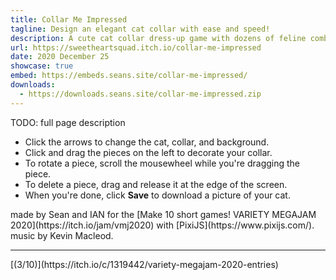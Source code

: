 ```yaml
---
title: Collar Me Impressed
tagline: Design an elegant cat collar with ease and speed!
description: A cute cat collar dress-up game with dozens of feline combinations and accessories to choose from!
url: https://sweetheartsquad.itch.io/collar-me-impressed
date: 2020 December 25
showcase: true
embed: https://embeds.seans.site/collar-me-impressed/
downloads:
  - https://downloads.seans.site/collar-me-impressed.zip
---
```


TODO: full page description



- Click the arrows to change the cat, collar, and background.
- Click and drag the pieces on the left to decorate your collar.
- To rotate a piece, scroll the mousewheel while you're dragging the piece.
- To delete a piece,&nbsp;drag and release it at&nbsp;the edge of the screen.
- When you're done, click <strong>Save</strong> to download a picture of your cat.

<p>made by Sean and IAN for the&nbsp;[Make 10 short games! VARIETY MEGAJAM 2020](https://itch.io/jam/vmj2020)&nbsp;with&nbsp;<span style="color: inherit; font-size: inherit;"></span>[PixiJS](https://www.pixijs.com/). music by Kevin Macleod.<br></p>

---

<p>[(3/10)](https://itch.io/c/1319442/variety-megajam-2020-entries)</p>

